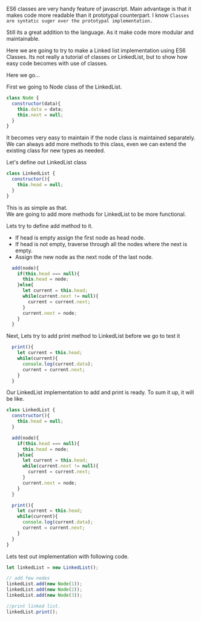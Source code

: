 ES6 classes are very handy feature of javascript. Main advantage is that it makes code more readable than it prototypal counterpart.
I know  `Classes are syntatic suger over the prototypal implementation.`

Still its a great addition to the language. As it make code more modular and maintainable.

Here we are going to try to make a Linked list implementation using ES6 Classes.
Its not really a tutorial of classes or LinkedList, but to show how easy code becomes with use of classes.

Here we go...

First we going to Node class of the LinkedList. 

```js
class Node {
  constructor(data){
    this.data = data;
    this.next = null;
  }
}
```

It becomes very easy to maintain if the node class is maintained separately.  
We can always add more methods to this class, even we can extend the existing class for new types as needed.

Let's define out LinkedList class

```js
class LinkedList {
  constructor(){
    this.head = null;
  }
}
```

This is as simple as that.  
We are going to add more methods for LinkedList to be more functional.

Lets try to define add method to it.

 - If head is empty assign the first node as head node.
 - If head is not empty, traverse through all the nodes where the next is empty. 
 - Assign the new node as the next node of the last node.

```js
  add(node){
    if(this.head === null){
      this.head = node;
    }else{
      let current = this.head;
      while(current.next != null){
        current = current.next;
      }
      current.next = node;
    }
  }
```

Next, Lets try to add print method to LinkedList before we go to test it

```js
  print(){
    let current = this.head;
    while(current){
      console.log(current.data);
      current = current.next;
    }
  }
```

Our LinkedList implementation to add and print is ready. To sum it up, it will be like.

```js
class LinkedList {
  constructor(){
    this.head = null;
  }

  add(node){
    if(this.head === null){
      this.head = node;
    }else{
      let current = this.head;
      while(current.next != null){
        current = current.next;
      }
      current.next = node;
    }
  }

  print(){
    let current = this.head;
    while(current){
      console.log(current.data);
      current = current.next;
    }
  }
}
```

Lets test out implementation with following code.

```js
let linkedList = new LinkedList();

// add few nodes
linkedList.add(new Node(1));
linkedList.add(new Node(2));
linkedList.add(new Node(3));

//print linked list.
linkedList.print();

```
